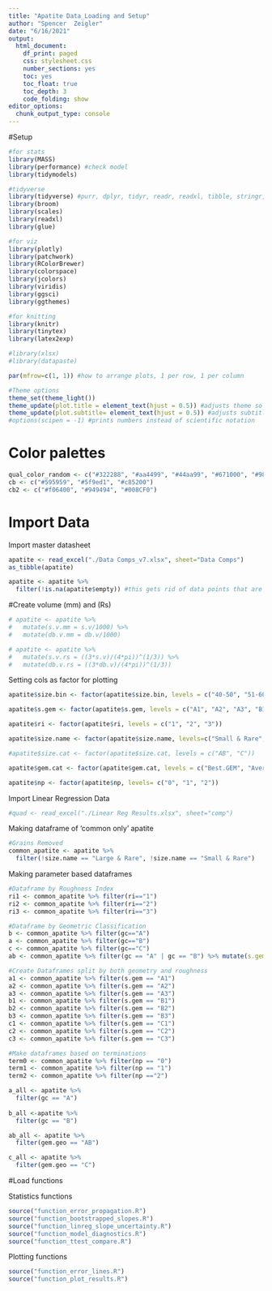```yaml
---
title: "Apatite Data_Loading and Setup"
author: "Spencer  Zeigler"
date: "6/16/2021"
output:
  html_document: 
    df_print: paged
    css: stylesheet.css
    number_sections: yes
    toc: yes
    toc_float: true
    toc_depth: 3
    code_folding: show
editor_options:
  chunk_output_type: console
---
```


#Setup
```r
#for stats
library(MASS) 
library(performance) #check model
library(tidymodels)

#tidyverse
library(tidyverse) #purr, dplyr, tidyr, readr, readxl, tibble, stringr, forcats, ggplot2
library(broom)
library(scales) 
library(readxl) 
library(glue)

#for viz
library(plotly)
library(patchwork)
library(RColorBrewer)
library(colorspace)
library(jcolors)
library(viridis)
library(ggsci)
library(ggthemes)

#for knitting
library(knitr)
library(tinytex)
library(latex2exp) 

#library(xlsx) 
#library(datapaste)

par(mfrow=c(1, 1)) #how to arrange plots, 1 per row, 1 per column

#Theme options
theme_set(theme_light())
theme_update(plot.title = element_text(hjust = 0.5)) #adjusts theme so that all titles are centered
theme_update(plot.subtitle= element_text(hjust = 0.5)) #adjusts subtitle so they are all centered
#options(scipen = -1) #prints numbers instead of scientific notation
```

# Color palettes 
```r
qual_color_random <- c("#322288", "#aa4499", "#44aa99", "#671000", "#989934", "#6599cc", "#aa4466", "#ddcc77", "#000000")
cb <- c("#595959", "#5f9ed1", "#c85200")
cb2 <- c("#f06400", "#949494", "#008CF0")
```

# Import Data
Import master datasheet
```r
apatite <- read_excel("./Data Comps_v7.xlsx", sheet="Data Comps") 
as_tibble(apatite)

apatite <- apatite %>%
  filter(!is.na(apatite$empty)) #this gets rid of data points that are missing information
```

#Create volume (mm) and (Rs)
```r
# apatite <- apatite %>%
#   mutate(s.v.mm = s.v/1000) %>%
#   mutate(db.v.mm = db.v/1000)

# apatite <- apatite %>%
#   mutate(s.v.rs = ((3*s.v)/(4*pi))^(1/3)) %>%
#   mutate(db.v.rs = ((3*db.v)/(4*pi))^(1/3))

```

Setting cols as factor for plotting
```r
apatite$size.bin <- factor(apatite$size.bin, levels = c("40-50", "51-60", "61-70", "71-80", "81-90", "91-100", "101-110", "111-120", "121-130", "131-140", "141-150", "151-160", "161-170"))

apatite$s.gem <- factor(apatite$s.gem, levels = c("A1", "A2", "A3", "B1", "B2", "B3", "C1", "C2", "C3"))

apatite$ri <- factor(apatite$ri, levels = c("1", "2", "3"))

apatite$size.name <- factor(apatite$size.name, levels=c("Small & Rare","Small & Common","Typical & Common", "Large & Common", "Large & Rare"))

#apatite$size.cat <- factor(apatite$size.cat, levels = c("AB", "C"))

apatite$gem.cat <- factor(apatite$gem.cat, levels = c("Best.GEM", "Average.GEM", "Worst.GEM"))

apatite$np <- factor(apatite$np, levels= c("0", "1", "2"))
```

Import Linear Regression Data
```r
#quad <- read_excel("./Linear Reg Results.xlsx", sheet="comp")
```

Making dataframe of 'common only' apatite
```r
#Grains Removed
common_apatite <- apatite %>%
  filter(!size.name == "Large & Rare", !size.name == "Small & Rare")
```

Making parameter based dataframes
```r
#Dataframe by Roughness Index 
ri1 <- common_apatite %>% filter(ri=="1")
ri2 <- common_apatite %>% filter(ri=="2")
ri3 <- common_apatite %>% filter(ri=="3")

#Dataframe by Geometric Classification
b <- common_apatite %>% filter(gc=="A") 
a <- common_apatite %>% filter(gc=="B") 
c <- common_apatite %>% filter(gc=="C") 
ab <- common_apatite %>% filter(gc == "A" | gc == "B") %>% mutate(s.gem= "AB")

#Create Dataframes split by both geometry and roughness 
a1 <- common_apatite %>% filter(s.gem == "A1") 
a2 <- common_apatite %>% filter(s.gem == "A2")
a3 <- common_apatite %>% filter(s.gem == "A3")
b1 <- common_apatite %>% filter(s.gem == "B1") 
b2 <- common_apatite %>% filter(s.gem == "B2")
b3 <- common_apatite %>% filter(s.gem == "B3")
c1 <- common_apatite %>% filter(s.gem == "C1") 
c2 <- common_apatite %>% filter(s.gem == "C2")
c3 <- common_apatite %>% filter(s.gem == "C3")

#Make dataframes based on terminations 
term0 <- common_apatite %>% filter(np == "0")
term1 <- common_apatite %>% filter(np == "1")
term2 <- common_apatite %>% filter(np =="2")
```


```r
a_all <- apatite %>%
  filter(gc == "A")
  
b_all <-apatite %>%
  filter(gc == "B")

ab_all <- apatite %>%
  filter(gem.geo == "AB")

c_all <- apatite %>%
  filter(gem.geo == "C")
```

#Load functions

Statistics functions
```r
source("function_error_propagation.R")
source("function_bootstrapped_slopes.R")
source("function_linreg_slope_uncertainty.R")
source("function_model_diagnostics.R")
source("function_ttest_compare.R")
```

Plotting functions
```r
source("function_error_lines.R")
source("function_plot_results.R")
```






